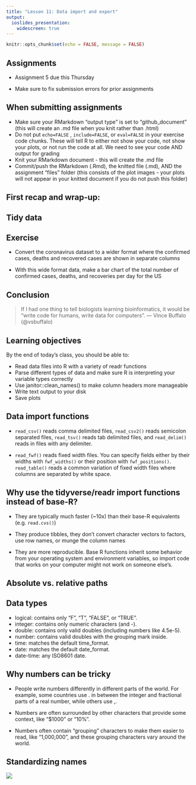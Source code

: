 ```yaml
---
title: "Lesson 11: Data import and export"
output:
  ioslides_presentation:
    widescreen: true
---
```


```r
knitr::opts_chunk$set(echo = FALSE, message = FALSE)

```



## Assignments

* Assignment 5 due this Thursday

* Make sure to fix submission errors for prior assignments



## When submitting assignments

* Make sure your RMarkdown "output type" is set to "github_document" (this will create an .md file when you knit rather than .html)
* Do not put `echo=FALSE` , `include=FALSE`, or `eval=FALSE` in your exercise code chunks. These will tell R to either not show your code, not show your plots, or not run the code at all. We need to see your code AND output for grading
* Knit your RMarkdown document - this will create the .md file
* Commit/push the RMarkdown (.Rmd), the knitted file (.md), AND the assignment "files" folder (this consists of the plot images - your plots will not appear in your knitted document if you do not push this folder)


## First recap and wrap-up: 
## Tidy data



## Exercise

* Convert the coronavirus dataset to a wider format where the confirmed cases, deaths and recovered cases are shown in separate columns
 
* With this wide format data, make a bar chart of the total number of confirmed cases, deaths, and recoveries per day for the US



## Conclusion

>If I had one thing to tell biologists learning bioinformatics, it would be “write code for humans, write data for computers”.
— Vince Buffalo (@vsbuffalo)





## Learning objectives

By the end of today’s class, you should be able to:

* Read data files into R with a variety of readr functions
* Parse different types of data and make sure R is interpreting your variable types correctly
* Use janitor::clean_names() to make column headers more manageable
* Write text output to your disk
* Save plots


## Data import functions

* `read_csv()` reads comma delimited files, `read_csv2()` reads semicolon separated files, `read_tsv()` reads tab delimited files, and `read_delim()` reads in files with any delimiter.

* `read_fwf()` reads fixed width files. You can specify fields either by their widths with `fwf_widths()` or their position with `fwf_positions()`. `read_table()` reads a common variation of fixed width files where columns are separated by white space.




## Why use the tidyverse/readr import functions instead of base-R?

* They are typically much faster (~10x) than their base-R equivalents (e.g. `read.cvs()`)

* They produce tibbles, they don’t convert character vectors to factors, use row names, or munge the column names

* They are more reproducible. Base R functions inherit some behavior from your operating system and environment variables, so import code that works on your computer might not work on someone else’s.



## Absolute vs. relative paths







## Data types

* logical: contains only “F”, “T”, “FALSE”, or “TRUE”.
* integer: contains only numeric characters (and -).
* double: contains only valid doubles (including numbers like 4.5e-5).
* number: contains valid doubles with the grouping mark inside.
* time: matches the default time_format.
* date: matches the default date_format.
* date-time: any ISO8601 date.


## Why numbers can be tricky

* People write numbers differently in different parts of the world. For example, some countries use . in between the integer and fractional parts of a real number, while others use ,.

* Numbers are often surrounded by other characters that provide some context, like “$1000” or “10%”.

* Numbers often contain “grouping” characters to make them easier to read, like “1,000,000”, and these grouping characters vary around the world.


## Standardizing names


![](assets/case.jpg)



